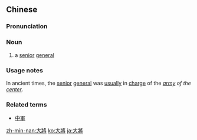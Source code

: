 {{also|大将}}
==Chinese==
{{zh-forms|s=大将}}

===Pronunciation===
{{zh-pron
|m=dàjiàng
|h=pfs=thai-chiong
|mn=tāi-chiòng
|cat=n
}}

===Noun===
{{zh-noun}}

# a [[senior]] [[general]]

===Usage notes===
In ancient times, the [[senior]] [[general]] was [[usually]] in [[charge]] of the ''[[army]] of the [[center]]''.

===Related terms===
* [[中軍]]

[[zh-min-nan:大將]]
[[ko:大將]]
[[ja:大將]]